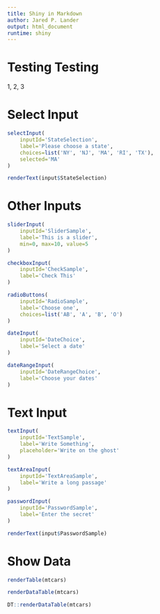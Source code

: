```yaml
---
title: Shiny in Markdown
author: Jared P. Lander
output: html_document
runtime: shiny
---
```


# Testing Testing

1, 2, 3

# Select Input

```r
selectInput(
    inputId='StateSelection',
    label='Please choose a state',
    choices=list('NY', 'NJ', 'MA', 'RI', 'TX'),
    selected='MA'
)
```

```r
renderText(input$StateSelection)
```

# Other Inputs

```r
sliderInput(
    inputId='SliderSample',
    label='This is a slider',
    min=0, max=10, value=5
)

checkboxInput(
    inputId='CheckSample',
    label='Check This'
)

radioButtons(
    inputId='RadioSample',
    label='Choose one',
    choices=list('AB', 'A', 'B', 'O')
)

dateInput(
    inputId='DateChoice',
    label='Select a date'
)

dateRangeInput(
    inputId='DateRangeChoice',
    label='Choose your dates'
)
```

# Text Input

```r
textInput(
    inputId='TextSample',
    label='Write Something',
    placeholder='Write on the ghost'
)

textAreaInput(
    inputId='TextAreaSample',
    label='Write a long passage'
)

passwordInput(
    inputId='PasswordSample',
    label='Enter the secret'
)

renderText(input$PasswordSample)
```

# Show Data

```r
renderTable(mtcars)

renderDataTable(mtcars)

DT::renderDataTable(mtcars)
```


